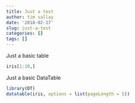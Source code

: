 ```yaml
---
title: Just a test
author: tim sallay
date: '2018-02-17'
slug: just-a-test
categories: []
tags: []
---
```


Just a basic table
```r
iris[1:10,]
```
Just a basic DataTable
```r
library(DT)
datatable(iris, options = list(pageLength = 5))
```